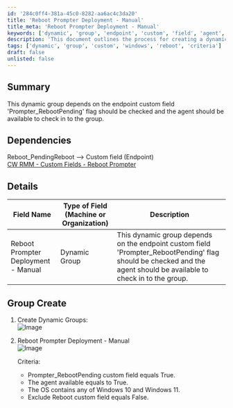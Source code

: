 ```yaml
---
id: '284c0ff4-381a-45c0-8282-aa6ac4c3da20'
title: 'Reboot Prompter Deployment - Manual'
title_meta: 'Reboot Prompter Deployment - Manual'
keywords: ['dynamic', 'group', 'endpoint', 'custom', 'field', 'agent', 'windows', 'criteria']
description: 'This document outlines the process for creating a dynamic group based on the endpoint custom field "Prompter_RebootPending". It details the dependencies, group creation steps, and criteria required for the group to function effectively.'
tags: ['dynamic', 'group', 'custom', 'windows', 'reboot', 'criteria']
draft: false
unlisted: false
---
```

## Summary

This dynamic group depends on the endpoint custom field 'Prompter_RebootPending' flag should be checked and the agent should be available to check in to the group.

## Dependencies

Reboot_PendingReboot --> Custom field (Endpoint)  
[CW RMM - Custom Fields - Reboot Prompter](https://proval.itglue.com/DOC-5078775-15298950)  

## Details

| Field Name                          | Type of Field (Machine or Organization) | Description                                                                                                                                                      |
|-------------------------------------|-----------------------------------------|------------------------------------------------------------------------------------------------------------------------------------------------------------------|
| Reboot Prompter Deployment - Manual | Dynamic Group                          | This dynamic group depends on the endpoint custom field 'Prompter_RebootPending' flag should be checked and the agent should be available to check in to the group. |

## Group Create 

1. Create Dynamic Groups:  
   ![Image](../../../static/img/Reboot-Prompter-Deployment---Manual/image_1.png)

2. Reboot Prompter Deployment - Manual  
   ![Image](../../../static/img/Reboot-Prompter-Deployment---Manual/image_2.png)  
   
   Criteria:
   - Prompter_RebootPending custom field equals True.
   - The agent available equals to True.
   - The OS contains any of Windows 10 and Windows 11.
   - Exclude Reboot custom field equals False.











